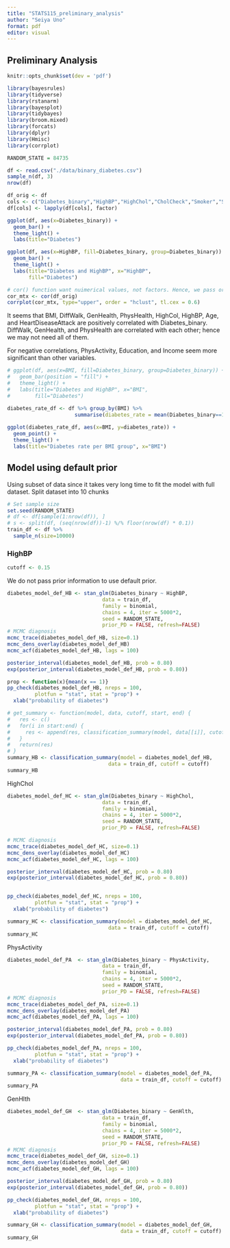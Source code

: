 ```yaml
---
title: "STATS115_preliminary_analysis"
author: "Seiya Uno"
format: pdf
editor: visual
---
```


## Preliminary Analysis
```r
knitr::opts_chunk$set(dev = 'pdf')
```

``` r
library(bayesrules)
library(tidyverse)
library(rstanarm)
library(bayesplot)
library(tidybayes)
library(broom.mixed)
library(forcats)
library(dplyr)
library(Hmisc)
library(corrplot)

RANDOM_STATE = 84735
```

```r
df <- read.csv("./data/binary_diabetes.csv")
sample_n(df, 3)
nrow(df)
```

```r
df_orig <- df
cols <- c("Diabetes_binary","HighBP","HighChol","CholCheck","Smoker","Stroke","HeartDiseaseorAttack","PhysActivity","Fruits","Veggies","HvyAlcoholConsump","AnyHealthcare","NoDocbcCost","DiffWalk","Sex")
df[cols] <- lapply(df[cols], factor) 
```


```r
ggplot(df, aes(x=Diabetes_binary)) +
  geom_bar() +
  theme_light() +
  labs(title="Diabetes")

ggplot(df, aes(x=HighBP, fill=Diabetes_binary, group=Diabetes_binary)) +
  geom_bar() +
  theme_light() +
  labs(title="Diabetes and HighBP", x="HighBP",
       fill="Diabetes")
```

```r
# cor() function want nuimerical values, not factors. Hence, we pass original df here.
cor_mtx <- cor(df_orig)
corrplot(cor_mtx, type="upper", order = "hclust", tl.cex = 0.6)
```
It seems that BMI, DiffWalk, GenHealth, PhysHealth, HighCol, HighBP, Age, and HeartDiseaseAttack are positively correlated with Diabetes_binary.  DiffWalk, GenHealth, and PhysHealth are correlated with each other; hence we may not need all of them.

For negative correlations, PhysActivity, Education, and Income seem more significant than other variables.

```r
# ggplot(df, aes(x=BMI, fill=Diabetes_binary, group=Diabetes_binary)) +
#   geom_bar(position = "fill") +
#   theme_light() +
#   labs(title="Diabetes and HighBP", x="BMI",
#        fill="Diabetes")

diabetes_rate_df <- df %>% group_by(BMI) %>% 
                      summarise(diabetes_rate = mean(Diabetes_binary==1))
                      
ggplot(diabetes_rate_df, aes(x=BMI, y=diabetes_rate)) +
  geom_point() +
  theme_light() +
  labs(title="Diabetes rate per BMI group", x="BMI")
```

## Model using default prior
Using subset of data since it takes very long time to fit the model with full dataset.
Split dataset into 10 chunks
```r
# Set sample size
set.seed(RANDOM_STATE)
# df <- df[sample(1:nrow(df)), ] 
# s <- split(df, (seq(nrow(df))-1) %/% floor(nrow(df) * 0.1)) 
train_df <- df %>%
  sample_n(size=10000)
```


### HighBP
```r
cutoff <- 0.15
```

We do not pass prior information to use default prior.
```r
diabetes_model_def_HB <- stan_glm(Diabetes_binary ~ HighBP,
                               data = train_df,
                               family = binomial,
                               chains = 4, iter = 5000*2,
                               seed = RANDOM_STATE,
                               prior_PD = FALSE, refresh=FALSE)
# MCMC diagnosis
mcmc_trace(diabetes_model_def_HB, size=0.1)
mcmc_dens_overlay(diabetes_model_def_HB)
mcmc_acf(diabetes_model_def_HB, lags = 100)
```



```r
posterior_interval(diabetes_model_def_HB, prob = 0.80)
exp(posterior_interval(diabetes_model_def_HB, prob = 0.80))

prop <- function(x){mean(x == 1)}
pp_check(diabetes_model_def_HB, nreps = 100,
         plotfun = "stat", stat = "prop") + 
  xlab("probability of diabetes")
```
```r
# get_summary <- function(model, data, cutoff, start, end) {
#   res <- c()
#   for(i in start:end) {
#     res <- append(res, classification_summary(model, data[[i]], cutoff=cutoff))
#   }
#   return(res)
# }
summary_HB <- classification_summary(model = diabetes_model_def_HB, 
                                 data = train_df, cutoff = cutoff)
summary_HB
```


HighChol 
```r
diabetes_model_def_HC <- stan_glm(Diabetes_binary ~ HighChol,
                               data = train_df,
                               family = binomial,
                               chains = 4, iter = 5000*2,
                               seed = RANDOM_STATE,
                               prior_PD = FALSE, refresh=FALSE)

# MCMC diagnosis
mcmc_trace(diabetes_model_def_HC, size=0.1)
mcmc_dens_overlay(diabetes_model_def_HC)
mcmc_acf(diabetes_model_def_HC, lags = 100)
```

```r
posterior_interval(diabetes_model_def_HC, prob = 0.80)
exp(posterior_interval(diabetes_model_def_HC, prob = 0.80))


pp_check(diabetes_model_def_HC, nreps = 100,
         plotfun = "stat", stat = "prop") + 
  xlab("probability of diabetes")
```

```r
summary_HC <- classification_summary(model = diabetes_model_def_HC, 
                                 data = train_df, cutoff = cutoff)
summary_HC
```

PhysActivity
```r
diabetes_model_def_PA  <- stan_glm(Diabetes_binary ~ PhysActivity,
                               data = train_df,
                               family = binomial,
                               chains = 4, iter = 5000*2,
                               seed = RANDOM_STATE,
                               prior_PD = FALSE, refresh=FALSE)
# MCMC diagnosis
mcmc_trace(diabetes_model_def_PA, size=0.1)
mcmc_dens_overlay(diabetes_model_def_PA)
mcmc_acf(diabetes_model_def_PA, lags = 100)
```

```r
posterior_interval(diabetes_model_def_PA, prob = 0.80)
exp(posterior_interval(diabetes_model_def_PA, prob = 0.80))

pp_check(diabetes_model_def_PA, nreps = 100,
         plotfun = "stat", stat = "prop") + 
  xlab("probability of diabetes")
```
```r
summary_PA <- classification_summary(model = diabetes_model_def_PA, 
                                     data = train_df, cutoff = cutoff)
summary_PA
```

GenHlth
```r
diabetes_model_def_GH  <- stan_glm(Diabetes_binary ~ GenHlth,
                               data = train_df,
                               family = binomial,
                               chains = 4, iter = 5000*2,
                               seed = RANDOM_STATE,
                               prior_PD = FALSE, refresh=FALSE)
# MCMC diagnosis
mcmc_trace(diabetes_model_def_GH, size=0.1)
mcmc_dens_overlay(diabetes_model_def_GH)
mcmc_acf(diabetes_model_def_GH, lags = 100)
```

```r
posterior_interval(diabetes_model_def_GH, prob = 0.80)
exp(posterior_interval(diabetes_model_def_GH, prob = 0.80))

pp_check(diabetes_model_def_GH, nreps = 100,
         plotfun = "stat", stat = "prop") + 
  xlab("probability of diabetes")
```
```r
summary_GH <- classification_summary(model = diabetes_model_def_GH, 
                                     data = train_df, cutoff = cutoff)
summary_GH
```



